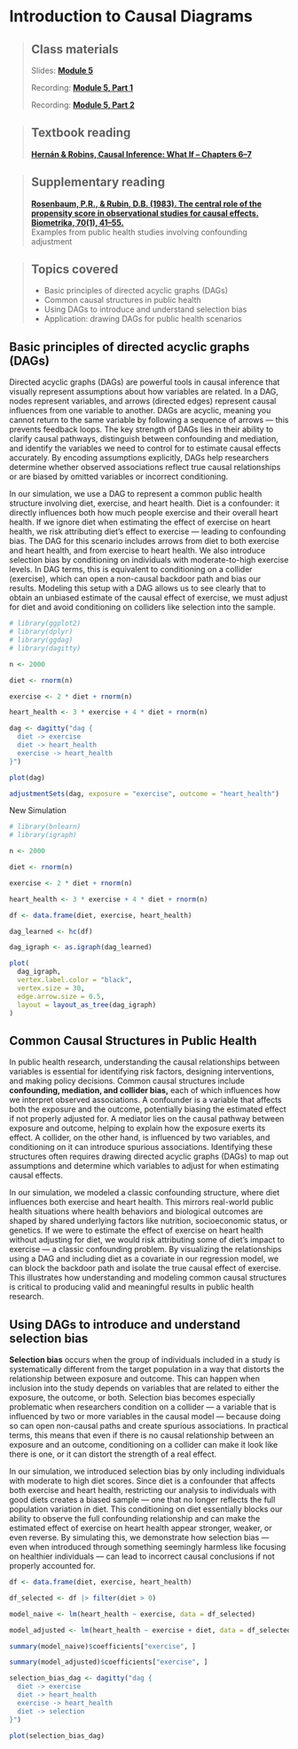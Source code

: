 # Introduction to Causal Diagrams

> ## Class materials
>
> Slides: [**Module 5**](https://drive.google.com/drive/folders/14Iymvk2FlZqVsWrtbDLmwSzR5aNS-Mcg?usp=sharing)
>
> Recording: [**Module 5, Part 1**](https://your-recording-link.com)
>
> Recording: [**Module 5, Part 2**](https://your-recording-link.com)

> ## Textbook reading
>
> [**Hernán & Robins, Causal Inference: What If – Chapters 6–7**](https://static1.squarespace.com/static/675db8b0dd37046447128f5f/t/677676888e31cc50c2c33877/1735816881944/hernanrobins_WhatIf_2jan25.pdf)

> ## Supplementary reading
>
> [**Rosenbaum, P.R., & Rubin, D.B. (1983). The central role of the propensity score in observational studies for causal effects. Biometrika, 70(1), 41–55.**](https://academic.oup.com/biomet/article/70/1/41/284423)\
> Examples from public health studies involving confounding adjustment

> ## Topics covered
>
> -   Basic principles of directed acyclic graphs (DAGs)
> -   Common causal structures in public health
> -   Using DAGs to introduce and understand selection bias
> -   Application: drawing DAGs for public health scenarios

## Basic principles of directed acyclic graphs (DAGs)

Directed acyclic graphs (DAGs) are powerful tools in causal inference that visually represent assumptions about how variables are related. In a DAG, nodes represent variables, and arrows (directed edges) represent causal influences from one variable to another. DAGs are acyclic, meaning you cannot return to the same variable by following a sequence of arrows — this prevents feedback loops. The key strength of DAGs lies in their ability to clarify causal pathways, distinguish between confounding and mediation, and identify the variables we need to control for to estimate causal effects accurately. By encoding assumptions explicitly, DAGs help researchers determine whether observed associations reflect true causal relationships or are biased by omitted variables or incorrect conditioning.

In our simulation, we use a DAG to represent a common public health structure involving diet, exercise, and heart health. Diet is a confounder: it directly influences both how much people exercise and their overall heart health. If we ignore diet when estimating the effect of exercise on heart health, we risk attributing diet's effect to exercise — leading to confounding bias. The DAG for this scenario includes arrows from diet to both exercise and heart health, and from exercise to heart health. We also introduce selection bias by conditioning on individuals with moderate-to-high exercise levels. In DAG terms, this is equivalent to conditioning on a collider (exercise), which can open a non-causal backdoor path and bias our results. Modeling this setup with a DAG allows us to see clearly that to obtain an unbiased estimate of the causal effect of exercise, we must adjust for diet and avoid conditioning on colliders like selection into the sample.

```r

# library(ggplot2)
# library(dplyr)
# library(ggdag)
# library(dagitty)

n <- 2000

diet <- rnorm(n)

exercise <- 2 * diet + rnorm(n)

heart_health <- 3 * exercise + 4 * diet + rnorm(n)

dag <- dagitty("dag {
  diet -> exercise
  diet -> heart_health
  exercise -> heart_health
}")

plot(dag)

```

```r

adjustmentSets(dag, exposure = "exercise", outcome = "heart_health")

```

New Simulation

```r

# library(bnlearn)
# library(igraph)

n <- 2000

diet <- rnorm(n)

exercise <- 2 * diet + rnorm(n)

heart_health <- 3 * exercise + 4 * diet + rnorm(n)

df <- data.frame(diet, exercise, heart_health)

dag_learned <- hc(df)

dag_igraph <- as.igraph(dag_learned)

plot(
  dag_igraph,
  vertex.label.color = "black",
  vertex.size = 30,
  edge.arrow.size = 0.5,
  layout = layout_as_tree(dag_igraph)
)

```

## Common Causal Structures in Public Health

In public health research, understanding the causal relationships between variables is essential for identifying risk factors, designing interventions, and making policy decisions. Common causal structures include **confounding, mediation, and collider bias,** each of which influences how we interpret observed associations. A confounder is a variable that affects both the exposure and the outcome, potentially biasing the estimated effect if not properly adjusted for. A mediator lies on the causal pathway between exposure and outcome, helping to explain how the exposure exerts its effect. A collider, on the other hand, is influenced by two variables, and conditioning on it can introduce spurious associations. Identifying these structures often requires drawing directed acyclic graphs (DAGs) to map out assumptions and determine which variables to adjust for when estimating causal effects.

In our simulation, we modeled a classic confounding structure, where diet influences both exercise and heart health. This mirrors real-world public health situations where health behaviors and biological outcomes are shaped by shared underlying factors like nutrition, socioeconomic status, or genetics. If we were to estimate the effect of exercise on heart health without adjusting for diet, we would risk attributing some of diet’s impact to exercise — a classic confounding problem. By visualizing the relationships using a DAG and including diet as a covariate in our regression model, we can block the backdoor path and isolate the true causal effect of exercise. This illustrates how understanding and modeling common causal structures is critical to producing valid and meaningful results in public health research.

## Using DAGs to introduce and understand selection bias

**Selection bias** occurs when the group of individuals included in a study is systematically different from the target population in a way that distorts the relationship between exposure and outcome. This can happen when inclusion into the study depends on variables that are related to either the exposure, the outcome, or both. Selection bias becomes especially problematic when researchers condition on a collider — a variable that is influenced by two or more variables in the causal model — because doing so can open non-causal paths and create spurious associations. In practical terms, this means that even if there is no causal relationship between an exposure and an outcome, conditioning on a collider can make it look like there is one, or it can distort the strength of a real effect.

In our simulation, we introduced selection bias by only including individuals with moderate to high diet scores. Since diet is a confounder that affects both exercise and heart health, restricting our analysis to individuals with good diets creates a biased sample — one that no longer reflects the full population variation in diet. This conditioning on diet essentially blocks our ability to observe the full confounding relationship and can make the estimated effect of exercise on heart health appear stronger, weaker, or even reverse. By simulating this, we demonstrate how selection bias — even when introduced through something seemingly harmless like focusing on healthier individuals — can lead to incorrect causal conclusions if not properly accounted for.

```r

df <- data.frame(diet, exercise, heart_health)

df_selected <- df |> filter(diet > 0)

model_naive <- lm(heart_health ~ exercise, data = df_selected)

model_adjusted <- lm(heart_health ~ exercise + diet, data = df_selected)

summary(model_naive)$coefficients["exercise", ]

summary(model_adjusted)$coefficients["exercise", ]

```

```r

selection_bias_dag <- dagitty("dag {
  diet -> exercise
  diet -> heart_health
  exercise -> heart_health
  diet -> selection
}")

plot(selection_bias_dag)

```